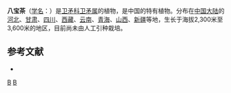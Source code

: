 {{about|一种[[植物|植物]]|同名[[饮品|饮品]]|八宝茶}}
{{Speciesbox 
| taxon = Euonymus przwalskii
| authority = Maxim.
}}
'''八宝茶'''（[[学名|学名]]：{{lang|la|''Euonymus przwalskii''}}）是[[卫矛科|卫矛科]][[卫矛属|卫矛属]]的植物，是中国的特有植物。分布在[[中国大陆|中国大陆]]的[[河北|河北]]、[[甘肃|甘肃]]、[[四川|四川]]、[[西藏|西藏]]、[[云南|云南]]、[[青海|青海]]、[[山西|山西]]、[[新疆|新疆]]等地，生长于海拔2,300米至3,600米的地区，目前尚未由人工引种栽培。

== 参考文献 ==
<div class="references-small">
* {{cite web| url =http://www.bioinfo.cn/db05/KmzwSpecies.php?action=view&id=3066| title =八宝茶| work =《中国高等植物数据库全库》| publisher =中国科学院微生物研究所| author =昆明植物研究所| accessdate =2009-02-23| deadurl =yes| archiveurl =https://web.archive.org/web/20160305052035/http://www.bioinfo.cn/db05/KmzwSpecies.php?action=view&id=3066| archivedate =2016-03-05}}
</div>

{{Taxonbar}}

[[Category:卫矛属|B]]
[[Category:中國特有植物|B]]